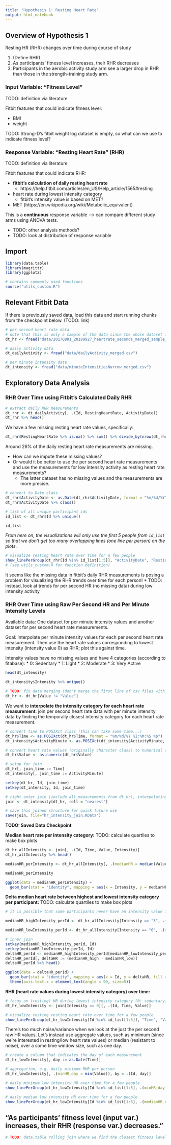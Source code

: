 ```yaml
---
title: "Hypothesis 1: Resting Heart Rate"
output: html_notebook
---
```


## Overview of Hypothesis 1
Resting HR (RHR) changes over time during course of study

1. (Define RHR)
2. As participants’ fitness level increases, their RHR decreases
3. Participants in the aerobic activity study arm see a larger drop in RHR than those in the strength-training study arm.

### Input Variable: "Fitness Level"
TODO: definition via literature

Fitbit features that could indicate fitness level:

* BMI
* weight

TODO: Strong-D's fitbit weight log dataset is empty, so what can we use to indicate fitness level?

### Response Variable: "Resting Heart Rate" (RHR)
TODO: definition via literature

Fitbit features that could indicate RHR:

* **fitbit's calculation of daily resting heart rate**
  * https://help.fitbit.com/articles/en_US/Help_article/1565#resting
* heart rate during lowest intensity category
  * fitbit's intensity value is based on MET?
* MET (https://en.wikipedia.org/wiki/Metabolic_equivalent)

This is a **continuous** response variable --> can compare different study arms using ANOVA tests.

* TODO: other analysis methods?
* TODO: look at distribution of response variable

## Import
```r
library(data.table)
library(magrittr)
library(ggplot2)

# contains commonly used functions
source("utils_custom.R")
```

## Relevant Fitbit Data
If there is previously saved data, load this data and start running chunks from the checkpoint below. (TODO: link)

```r
# per second heart rate data
# note that this is only a sample of the data since the whole dataset is too much to play around with; once I've finalized the analysis code and decided on the outputs/graphs I want, I will run the final code on the full dataset
dt_hr <- fread("data/20170801_20180927_heartrate_seconds_merged_sample_mergedAll.csv")

# daily activity data
dt_dailyActivity <- fread("data/dailyActivity_merged.csv")

# per minute intensity data
dt_intensity <- fread("data/minuteIntensitiesNarrow_merged.csv")
```

## Exploratory Data Analysis

### RHR Over Time using Fitbit's Calculated Daily RHR

```r
# extract daily RHR measurements
dt_rhr <- dt_dailyActivity[, .(Id, RestingHeartRate, ActivityDate)]
dt_rhr %>% head()
```

We have a few missing resting heart rate values, specifically:

```r
dt_rhr$RestingHeartRate %>% is.na() %>% sum() %>% divide_by(nrow(dt_rhr))
```

Around 26% of the daily resting heart rate measurements are missing.

* How can we impute these missing values?
* Or would it be better to use the per second heart rate measurements and use the measurements for low intensity activity as resting heart rate measurements?
  * The latter dataset has no missing values and the measurements are more precise.

```r
# convert to Date class
dt_rhr$ActivityDate <- as.Date(dt_rhr$ActivityDate, format = "%m/%d/%Y")
dt_rhr$ActivityDate %>% class()
```

```r
# list of all unique participant ids
id_list <- dt_rhr$Id %>% unique()

id_list
```

*From here on, the visualizations will only use the first 5 people from `id_list` so that we don't get too many overlapping lines (one line per person) on the plots.*

```r
# visualize resting heart rate over time for a few people
show_linePerGroup(dt_rhr[Id %in% id_list[1:5]], "ActivityDate", "RestingHeartRate", "Id")
# (see utils_custom.R for function definition)
```

It seems like the missing data in fitbit's daily RHR measurements is posing a problem for visualizing the RHR trends over time for each person!
* TODO: instead, look at trends for per second HR (no missing data) during low intensity activity

### RHR Over Time using Raw Per Second HR and Per Minute Intensity Levels
Available data: One dataset for per minute intensity values and another dataset for per second heart rate measurements. 

Goal: Interpolate per minute intensity values for each per second heart rate measurement. Then use the heart rate values corresponding to lowest intensity (intensity value 0) as RHR; plot this against time.

Intensity values have no missing values and have 4 categories (according to fitabase):
* 0: Sedentary
* 1: Light
* 2: Moderate
* 3: Very Active
```r
head(dt_intensity)

dt_intensity$Intensity %>% unique()
```

```r
# TODO: fix data merging (don't merge the first line of csv files with the column names), the following is an inelegant quick fix...
dt_hr <- dt_hr[Value != "Value"]
```

We want to **interpolate the intensity category for each heart rate measurement**: join per second heart rate data with per minute intensity data by finding the temporally closest intensity category for each heart rate measurement.
```r
# convert time to POSIXct class (this can take some time...)
dt_hr$Time <- as.POSIXct(dt_hr$Time, format = "%m/%d/%Y %I:%M:%S %p")
dt_intensity$ActivityMinute <- as.POSIXct(dt_intensity$ActivityMinute, format = "%m/%d/%Y %I:%M:%S %p")

# convert heart rate values (originally character class) to numerical class
dt_hr$Value <- as.numeric(dt_hr$Value)
```

```r
# setup for join
dt_hr[, join_time := Time]
dt_intensity[, join_time := ActivityMinute]

setkey(dt_hr, Id, join_time)
setkey(dt_intensity, Id, join_time)
```

```r
# right outer join (include all measurements from dt_hr), interpolating the temporally closest intensity value/category for each HR measurement
join <- dt_intensity[dt_hr, roll = "nearest"]

# save this joined structure for quick future use
save(join, file="hr_intensity_join.RData")
```

**TODO: Saved Data Checkpoint**

**Median heart rate per intensity category:**
TODO: calculate quartiles to make box plots
```r
dt_hr_allIntensity <- join[, .(Id, Time, Value, Intensity)]
dt_hr_allIntensity %>% head()
```

```r
medianHR_perIntensity <- dt_hr_allIntensity[, .(medianHR = median(Value)), by=Intensity]

medianHR_perIntensity
```

```r
ggplot(data = medianHR_perIntensity) +
  geom_bar(stat = "identity", mapping = aes(x = Intensity, y = medianHR))
```

**Delta median heart rate between highest and lowest intensity category per participant:**
TODO: calculate quartiles to make box plots
```r
# it is possible that some participants never have an intensity value in the highest/lowest intensity category and therefore are not included in the following tables

medianHR_highIntensity_perId <- dt_hr_allIntensity[Intensity == "3", .(medianHR_high = median(Value)), by = Id]

medianHR_lowIntensity_perId <- dt_hr_allIntensity[Intensity == "0", .(medianHR_low = median(Value)), by = Id]

# inner join
setkey(medianHR_highIntensity_perId, Id)
setkey(medianHR_lowIntensity_perId, Id)
deltaHR_perId <- medianHR_highIntensity_perId[medianHR_lowIntensity_perId, nomatch = 0]
deltaHR_perId[, deltaHR := (medianHR_high - medianHR_low)]
deltaHR_perId %>% head()
```

```r
ggplot(data = deltaHR_perId) +
  geom_bar(stat = "identity", mapping = aes(x = Id, y = deltaHR, fill = deltaHR)) +
  theme(axis.text.x = element_text(angle = 90, size=5))
```

**RHR (heart rate values during lowest intensity category) over time:**
```r
# focus on (resting) HR during lowest intensity category (0: sedentary)
dt_hr_lowIntensity <- join[Intensity == 0][, .(Id, Time, Value)]
```

```r
# visualize resting resting heart rate over time for a few people
show_linePerGroup(dt_hr_lowIntensity[Id %in% id_list[1:5]], "Time", "Value", "Id")
```

There's too much noise/variance when we look at the just the per second raw HR values. Let's instead use aggregate values, such as minimum (since we're interested in resting/low heart rate values) or median (resistant to noise), over a some time window size, such as one day.

```r
# create a column that indicates the day of each measurement
dt_hr_lowIntensity[, day := as.Date(Time)]

# aggregation, e.g. daily minimum RHR per person
dt_hr_lowIntensity[, .(minHR_day = min(Value)), by = .(Id, day)]
```

```r
# daily minimum low intensity HR over time for a few people
show_linePerGroup(dt_hr_lowIntensity[Id %in% id_list[1:5], .(minHR_day = min(Value)), by = .(Id, day)], "day", "minHR_day", "Id")
```


```r
# daily median low intensity HR over time for a few people
show_linePerGroup(dt_hr_lowIntensity[Id %in% id_list[1:5], .(medianHR_day = median(Value)), by = .(Id, day)], "day", "medianHR_day", "Id")
```


## "As participants’ fitness level (input var.) increases, their RHR (response var.) decreases."

```r
# TODO: data.table rolling join where we find the closest fitness level to each resting heart rate measurement
```